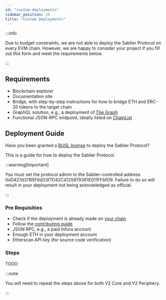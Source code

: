 ```yaml
---
id: "custom-deployments"
sidebar_position: 10
title: "Custom Deployments"
---
```



:::info

Due to budget constraints, we are not able to deploy the Sablier Protocol on every EVM chain. However, we are happy to
consider your project if you fill out this <Link href={links.forms.chain}>form</Link> and meet the requirements below.

:::

## Requirements

- Blockchain explorer
- Documentation site
- Bridge, with step-by-step instructions for how to bridge ETH and ERC-20 tokens to the target chain
- GraphQL solution, e.g., a deployment of [The Graph](https://thegraph.com/)
- Functional JSON-RPC endpoint, ideally listed on [ChainList](https://chainlist.org/)

## Deployment Guide

Have you been granted a [BUSL license](https://app.ens.domains/lockup-license-grants.sablier.eth?tab=records) to deploy
the Sablier Protocol?

This is a guide for how to deploy the Sablier Protocol.

:::warning[Important]

You must set the protocol admin to the Sablier-controlled address 0xD427d37B5F6d33f7D42C4125979361E011FFbfD9. Failure to
do so will result in your deployment not being acknowledged as official.

:::

### Pre Requisities

- Check if the deployment is already made on [your chain](/contracts/v2/deployments)
- Follow the [contributing guide](https://github.com/sablier-labs/v2-core/blob/main/CONTRIBUTING.md)
- JSON RPC, e.g., a paid Infura account
- Enough ETH in your deployment account
- Etherscan API key (for source code verification)

### Steps

TODO

:::note

You will need to repeat the steps above for both V2 Core and V2 Periphery.

:::
